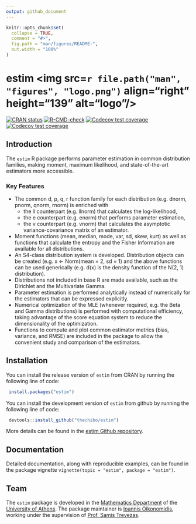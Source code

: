 ```yaml
---
output: github_document
---
```


<!-- README.md is generated from README.Rmd. Please edit that file -->

```r
knitr::opts_chunk$set(
  collapse = TRUE,
  comment = "#>",
  fig.path = "man/figures/README-",
  out.width = "100%"
)
```

# estim <img src=`r file.path("man", "figures", "logo.png")` align="right" height="139" alt="logo"/>

<!-- badges: start -->
[![CRAN status](https://www.r-pkg.org/badges/version/estim)](https://CRAN.R-project.org/package=estim)
[![R-CMD-check](https://github.com/thechibo/estim/actions/workflows/R-CMD-check.yaml/badge.svg)](https://github.com/thechibo/estim/actions/workflows/R-CMD-check.yaml)
[![Codecov test coverage](https://codecov.io/gh/thechibo/estim/branch/main/graph/badge.svg)](https://app.codecov.io/gh/thechibo/estim?branch=main)
[![Codecov test coverage](https://codecov.io/gh/thechibo/estimators/graph/badge.svg)](https://app.codecov.io/gh/thechibo/estimators)
<!-- badges: end -->

## Introduction

The `estim` R package performs parameter estimation in common distribution families, making moment, maximum likelihood, and state-of-the-art estimators more accessible.

### Key Features

- The common d, p, q, r function family for each distribution (e.g. dnorm, pnorm, qnorm, rnorm) is enriched with 
  - the ll counterpart (e.g. llnorm) that calculates the log-likelihood, 
  - the e counterpart (e.g. enorm) that performs parameter estimation,
  - the v counterpart (e.g. vnorm) that calculates the asymptotic variance-covariance matrix of an estimator.
- Moment functions (mean, median, mode, var, sd, skew, kurt) as well as functions that calculate the entropy and the Fisher Information are available for all distributions.
- An S4-class distribution system is developed. Distribution objects can be created (e.g. x <- Norm(mean = 2, sd = 1) and the above functions can be used generically (e.g. d(x) is the density function of the N(2, 1) distribution).
- Distributions not included in base R are made available, such as the Dirichlet and the Multivariate Gamma.
- Parameter estimation is performed analytically instead of numerically for the estimators that can be expressed explicitly.
- Numerical optimization of the MLE (whenever required, e.g. the Beta and Gamma distributions) is performed with computational efficiency, taking advantage of the score equation system to reduce the dimensionality of the optimization.
- Functions to compute and plot common estimator metrics (bias, variance, and RMSE) are included in the package to allow the convenient study and comparison of the estimators.

## Installation

You can install the release version of `estim` from CRAN by running the following line of code:

```r
 install.packages("estim")
```

You can install the development version of `estim` from github by running the following line of code:

```r
 devtools::install_github("thechibo/estim")
```

More details can be found in the [estim Github repository](https://github.com/thechibo/estim "estim Github repository").

## Documentation

Detailed documentation, along with reproducible examples, can be found in the package vignette `vignette(topic = "estim", package = "estim")`.

## Team

The `estim` package is developed in the 
[Mathematics Department](https://en.math.uoa.gr/ "Mathematics Department Homepage") of the [University of Athens](https://en.uoa.gr/ "University of Athens Homepage"). The package maintainer is [Ioannis Oikonomidis](http://users.uoa.gr/~goikon/ "Ioannis Oikonomidis Homepage"), working under the supervision of [Prof. Samis Trevezas](http://scholar.uoa.gr/strevezas/ "Samis Trevezas Homepage").
